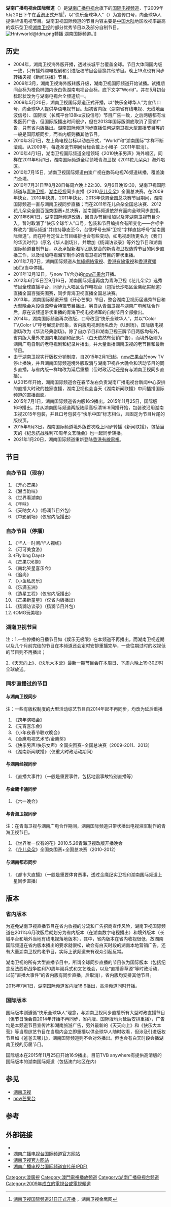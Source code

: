 {{dablink|湖南广播电视台国际频道前身面向长城平台卫星播送的“湖南卫视海外版”，即'''[[湖南卫视_(海外)|湖南卫视 (海外)]]'''、'''[[湖南卫视_(长城平台)|湖南卫视 (长城平台)]]'''，重定向于此。}}
{{頻道資訊
| 頻道名稱         = 湖南广播电视台国际频道
| 頻道圖片檔案     = Hbsworldtv.jpg
| 頻道圖片尺寸     = 214px
| 頻道圖片名稱     = 
| 所屬國家或地區   = {{PRC}}
| 總部所在         = {{CHN}}[[湖南|湖南]][[长沙|长沙]]
| 開播日期         = 2009年5月20日
| 頻道呼號	   = 
| 頻道語言	   = [[汉语普通话|汉语普通话]]
| 頻道類別	   = 綜合
| 視頻格式         = 數碼（[[DMB-T/H|DMB-T/H]]）外）、[[576i|576i]]/[[1080i|1080i]] [[縱橫比_(圖像)|16:9]]
| 頻道口號         = 快乐全球华人（2009-2011.6、2015年至2018年）<br/>橙暖华流（2011.6-2013）<br/>Color TV,Color U（2014年到2015年，副口号）
美好生活（2019年至今）
| 前頻道名稱       = [[湖南卫视_(海外)|湖南卫视 (海外)]]<br/>湖南卫视国际频道
| 集團同類頻道     = [[湖南卫视|湖南卫视]]
| 擁有者           = [[中南出版传媒集团|中南出版传媒集团]]
| 頻道官方網站     = http://world.hunantv.com/
| 數位電視供應商01 = [[澳門廣播電視股份有限公司|澳門免費電視]]<br/>澳廣視
| 數位電視頻道數01 = 76頻道（境外版）
| 有線電視供應商01 = 菲律賓[[w:en:Global_Destiny_Cable|Global Destiny Cable]]
| 有線電視頻道數01 = 67频道（境外版）
| 有線電視供應商02  = 湖南有线·长沙
| 有線電視頻道數02  = 11频道（省内版）<br /><small>（省内其他地区随地区而变，均为省内版）</small>
| 有線電視供應商03  = 长沙国安
| 有線電視頻道數03  = 39频道（省内版）
| 有線電視供應商04  = [[香港有線電視|香港有線電視]]
| 有線電視頻道數04  = 336频道（境外版）
| 有線電視供應商05 = [[澳門基本電視頻道|澳門基本電視頻道]]<br/>澳廣視
| 有線電視頻道數05 = 76頻道（境外版）
| 衛星電視供應商01 = 亚太5号卫星
| 衛星電視頻道數01 = 观众自行接收（境外版）
| 衛星電視供應商02 = 亚太5号卫星（艺华卫视）
| 衛星電視頻道數02 = 观众自行接收（境外版）
| 寬頻電視供應商01  = [[中国电信|中国电信]] 中国IPTV-湖南（湖南IPTV 电信新电视）
| 寬頻電視頻道數01  =10、310（HD）
| OTT供應商01      = [[TVB_Anywhere|TVB Anywhere]]
| OTT頻道數01      =各地区频道序号不同（长城平台高清版）|OTT供应商02=[[芒果TV|芒果TV]]|OTT频道数02=芒果TV（湖南省内版）}}

'''湖南广播电视台国际频道'''（'''{{lang|en|Hunan TV World}}'''）是[[湖南广播电视台|湖南广播电视台]]旗下的[[国际|国际]][[电视|电视]][[频道|频道]]，于2009年5月20日下午在[[香港|香港]]正式开播<ref>[http://zixun.hunantv.com/hntv/20090520/307463.html 湖南卫视国际频道21日正式开播] {{Wayback|url=http://zixun.hunantv.com/hntv/20090520/307463.html |date=20090523131256 }}，湖南卫视金鹰网</ref>，以“快乐全球华人”（{{lang|en|Be Happy Be Chinese}}）为宣传口号，向全球华人提供华语电视节目。湖南卫视国际频道的节目内容主要是[[中国大陆|中国大陆]]地区收视率最高的娱乐型卫视[[湖南卫视|湖南卫视]]的部分优秀节目以及部分自制节目。
[[File:Hntvworld@tdm.png|thumb]]轉播 湖南国际频道。]]

==历史==
*2004年，湖南卫视海外版开播，透过长城平台覆盖全球。节目大体同国内版一致，只有播外购电视剧和引进版权节目会替换其他节目。晚上19点也有同步转播央视《新闻联播》节目。
*2009年3月，湖南卫视海外版转版升级，湖南卫视国际频道开始试播。试播期间台标为橙色椭圆内嵌白色湖南电视台台标，底下文字“World”。并在5月初台标形状改为与湖南电视台全频道统一。
*2009年5月20日，湖南卫视国际频道正式开播，以“快乐全球华人”为宣传口号，向全球华人提供华语电视节目。起初省内版（湖南省有线电视、无线地面波信号）、国际版（长城平台138ku波段信号）节目广告一致，之后两版都有垃圾医药广告，但国际版播出时间很少，但在2013年国际版彻底取消了营销广告，只有省内版播出。湖南国际频道同步直播任何湖南卫视大型直播节目等的一般是国际版同步，而省内版则播其他节目。
*2010年3月1日，左上角电视台标以动态形式，“World”和“湖南国际”字样不断滚动。从2009年，每逢圣诞节期间台标会戴上小帽子（2011年取消）。
*2010年4月1日，湖南卫视国际频道全程领域《2010快乐男声》海外唱区。同样在2011年6月1日，湖南国际频道全程领域青海卫视《2011花儿朵朵》海外唱区。
*2010年7月15日，湖南卫视国际频道由澳广视在数码电视76频道转播，覆盖澳门全境。
*2010年7月31日至8月28日每周六晚上22:30、9月6日晚19:30，湖南卫视国际频道与[[青海卫视|青海卫视]]、[[湖南经视|湖南经视]]同步直播《2010[[花儿朵朵|花儿朵朵]]》全国总决赛。在2009年快女、2010年快男、2011年快女、2013年快男全国总决赛节目期间，湖南国际频道一直与湖南卫视同步直播；而在2011年花儿朵朵全国总决赛、2012花儿朵朵全国百强突围赛+总决赛，湖南国际频道依然有面向全球同步直播。
*2011年6月1日，湖南国际频道改版，因自办节目增加以及非湖南卫视节目介入，暂时取消了“快乐全球华人”口号，包装和节目编排会有所变化——台标字样改为“国际频道”并维持静态至今，台徽呼号去掉“卫视”字样直接呼号“湖南国际频道”。而在呼号定位上节目编排也会有些变动，如电视剧场更名为《我们的华流时代》（原名《华人剧场》），并增加《杨澜访谈录》等外包节目和湖南国际频道自制节目，以及承担新湘军团队整合的新青海卫视选秀节目的同步直播工作，以及增加电视湘军制作的青海卫视的节目的带状重播。
*2011年7月7日，湖南国际频道从[[無綫網絡電視|無綫網絡電視]]、[[香港有線電視|香港有線電視]]和[[香港寬頻bbTV|香港寬頻bbTV]]当中停播。
*2011年12月12日，与now TV合办的[[now芒果台|now芒果台]]开播。
*2012年6月15日至9月16日，湖南国际频道再度为青海卫视《花儿朵朵》选秀节目全球直播平台，同步九大唱区合作电视台（包括长沙唱区金鹰纪实频道）直播全国百强突围赛，同步青海卫视直播全国总决赛。
*2013年，湖南国际频道开播《开心芒果》节目，整合湖南卫视历届选秀节目和大型晚会片段资源整合特辑节目播出。另自从青海卫视与湖南广电解除合作后，原在该频道带状重播的青海卫视电视湘军的自制节目全部撤出。
*2014年，湖南国际频道再次改版，口号改回“快乐全球华人”，并以“Color TV,Color U”呼号展现新形象，省内版电视剧场名改为《U剧场》，国际版电视剧场改为《华流经典剧场》。除了自办节目和湖南卫视王牌节目两版均有外，省内版大量外来国内电视剧和纪录片（白天依然有营销广告），而境外版则为湖南广电自制的老电视剧和纪录片播出，并大量重播湖南卫视的老节目和最新节目。
*由于湖南卫视实行版权分销制度，自2015年2月1日起，[[now芒果台|now芒果台]]於now TV停止播映，并且湖南国际频道境外版取消与湖南卫视各大晚会和活动节目的同步直播，与省内版一样均改为延后重播（但时政活动还是有与湖南卫视同步直播）。
*从2015年开始，湖南国际频道会在春节左右负责湖南广播电视台新闻中心安排的直播大时政的独家直播，湖南卫视也会当天《湖南新闻联播》中间插播国际频道的直播画面。
*2015年7月1日，湖南国际频道省内版16:9播出。2015年11月25日，国际版16:9播出。并从湖南国际频道两版陆续高标清16:9同播开始，包装改沿用湖南卫视2015年包装，并且口号包装与“快乐中国”标志相似，且固定为节目片尾的版权页。
*2015年9月3日，湖南国际频道境外版首次晚上同步转播《新闻联播》，包括当天的《纪念抗战胜利70周年文艺晚会》也一起同步转播。
*2021年1月20日，湖南国际频道重新登陆[[香港有線電視|香港有線電視]]。

==节目==
===自办节目（现存）===
#《开心芒果》
#《湘当韵味》
#《世界看湖南》
#《年味》
#《天呐女人》（杨澜节目外包）
#《中影剧场》（仅省内版播出）

===自办节目（停播）===
#《华人一时间/华人视线》
#《可可美食游》
#《Flylbng Days》
#《芒果C米捞》
#《南北笑星喜乐会》
#《追尚》
#《小鱼私房乐》
#《乐满五洲》
#《造星工程》（仅省内版播出）
#《芒果新童星》（仅省内版播出）
#《杨澜访谈录》（杨澜节目外包）
#《OMG玩美咖》

===湖南卫视节目===
{{参见|湖南卫视节目列表}}

注：1.一些停播的日播节目如《娱乐无极限》在本频道不再播出，而湖南卫视近期以及几个月前完结的节目在本频道还会定时安排重播完毕，一些往期过时的收视低的节目则不再播出；

2.《天天向上》、《快乐大本营》最新一期节目会在本周日、下周六晚上19:30即时全球放送。

===同步直播过的节目===
====与湖南卫视同步====
注：一些有版权制度的大型活动综艺节目自2014年起不再同步，均改为延后重播
#《跨年演唱会》
#《元宵喜乐会》
#《小年夜春节联欢晚会》
#《金鹰电视艺术节/金鹰奖》
#《快乐男声/快乐女声》全国突围赛+全国总决赛（2009-2011、2013）
#《湖南新闻联播》（仅重大时政活动期间）

====与湖南经视同步====
#《直播大事件》（一般是重要事件，包括地震事故特别直播等）

====与金鹰卡通同步====
#《六一晚会》

====与青海卫视同步====
注：在青海卫视与湖南广电合作期间，湖南国际频道只带状播出电视湘军制作的青海卫视节目。

#《世界唯一仅有的花》2010.5.26青海卫视改版开播晚会
#《[[花儿朵朵|花儿朵朵]]》全国突围赛+全国总决赛（2010-2012）

====与湖南都市同步====
#《都市大直播》（一般是重要体育赛事，透过金鹰纪实卫视和湖南国际频道上星同步直播）

==版本==
===省内版本===
为避免湖南卫视直播节目在省内收视的分流和广告招商宣传风险，湖南卫视国际频道在2011年6月改版后就划分为省内版本（在湖南数字电视播出）和境外版本（长城平台和境外当地有线电视落地版本），其中，省内版本在省内收视很低，故湖南国际频道在省内版本播出的要求就很松，故会有白天时段的湖南本地营销广告，还有大量湖南卫视的老节目，实际上该频道未有观众引起反常。

湖南卫视的所有大型直播节目中，所谓全球同步直播的节目仅为国际版本（包括纪念反法西斯战争胜利70周年阅兵式和文艺晚会，以及“直播香草源”等时政活动，以前“直播大事件”的省内版有同步直播，后取消），省内版均安排其他节目。

2015年7月1日，湖南国际频道省内版16:9播出，高清频道同时开播。

===国际版本===
国际版本则遵循“快乐全球华人”理念，与湖南卫视同步直播所有大型时政直播节目（但节日晚会自2014年开始不再同步，省内版、国际版均为延后安排重播），广告均是本频道节目宣传片和湖南旅游广告，另外最新的《天天向上》和《快乐大本营》等当周综艺节目在当周内会立即重播以供全球华人随时收看，但涉及引进版权节目如《爸爸去哪儿》，湖南国际频道则不会对外播出。但也会有白天时段会播湖南卫视的历届节目。

国际版本在2015年11月25日开始16:9播出。目前TVB anywhere有提供高清版的国际版本的湖南国际频道（包括澳门地区在内）

==参见==
* [[湖南卫视|湖南卫视]]
*[[now芒果台|now芒果台]]

==参考==
{{reflist}}

==外部链接==
*{{Sinaweibo|hntvworld|湖南广播电视台国际频道}}
*[https://web.archive.org/web/20120920042808/http://world.hunantv.com/ 湖南广播电视台国际频道官方网站]
*[http://www.hunantv.com/ 湖南卫视官方网站]
*[https://web.archive.org/web/20110910004522/http://world.hunantv.com/source/images/world_v2/hunantv_world.pdf 湖南广播电视台国际频道宣传册(PDF)]

{{中南出版传媒集团股份有限公司}}
{{湖南電視頻道}}
{{中华人民共和国广播电视网络}}
{{澳廣視頻道列表}}

[[Category:澳廣視|Category:澳廣視]]
[[Category:澳門電視播放頻道|Category:澳門電視播放頻道]]
[[Category:湖南广播电视台频道|Category:湖南广播电视台频道]]
[[Category:2009年成立的電視台或電視頻道|Category:2009年成立的電視台或電視頻道]]